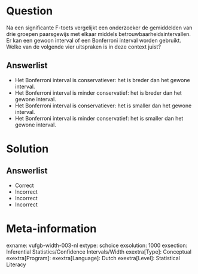 Question
========

Na een significante F-toets vergelijkt een onderzoeker de gemiddelden van drie groepen paarsgewijs met elkaar middels betrouwbaarheidsintervallen. Er kan een gewoon interval of een Bonferroni interval worden gebruikt. Welke van de volgende vier uitspraken is in deze context juist?
  
Answerlist
----------
* Het Bonferroni interval is conservatiever: het is breder dan het gewone interval.
* Het Bonferroni interval is minder conservatief: het is breder dan het gewone interval.
* Het Bonferroni interval is conservatiever: het is smaller dan het gewone interval.
* Het Bonferroni interval is minder conservatief: het is smaller dan het gewone interval.


Solution
========

Answerlist
----------
* Correct
* Incorrect
* Incorrect
* Incorrect

Meta-information
================
exname: vufgb-width-003-nl
extype: schoice
exsolution: 1000
exsection: Inferential Statistics/Confidence Intervals/Width
exextra[Type]: Conceptual
exextra[Program]: 
exextra[Language]: Dutch
exextra[Level]: Statistical Literacy
